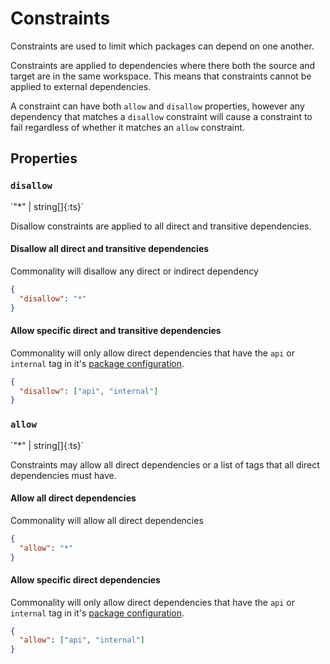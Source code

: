 
# Constraints

Constraints are used to limit which packages can depend on one another.

Constraints are applied to dependencies where there both the source and target are in the same workspace.
This means that constraints cannot be applied to external dependencies.

A constraint can have both `allow` and `disallow` properties, however any dependency that matches a `disallow` constraint will cause a constraint to fail regardless of whether it matches an `allow` constraint.

## Properties

### `disallow`

<Subtext>
`"*" | string[]{:ts}`
</Subtext>

Disallow constraints are applied to all direct and transitive dependencies.

#### Disallow all direct and transitive dependencies

Commonality will disallow any direct or indirect dependency

```json
{
  "disallow": "*"
}
```

#### Allow specific direct and transitive dependencies

Commonality will only allow direct dependencies that have the `api` or `internal` tag in it's [package configuration](/reference/configuration#package-configuration).

```json
{
  "disallow": ["api", "internal"]
}
```

### `allow`

<Subtext>
`"*" | string[]{:ts}`
</Subtext>

Constraints may allow all direct dependencies or a list of tags that all direct dependencies must have.

#### Allow all direct dependencies

Commonality will allow all direct dependencies

```json
{
  "allow": "*"
}
```

#### Allow specific direct dependencies

Commonality will only allow direct dependencies that have the `api` or `internal` tag in it's [package configuration](/reference/configuration#package-configuration).

```json
{
  "allow": ["api", "internal"]
}
```

